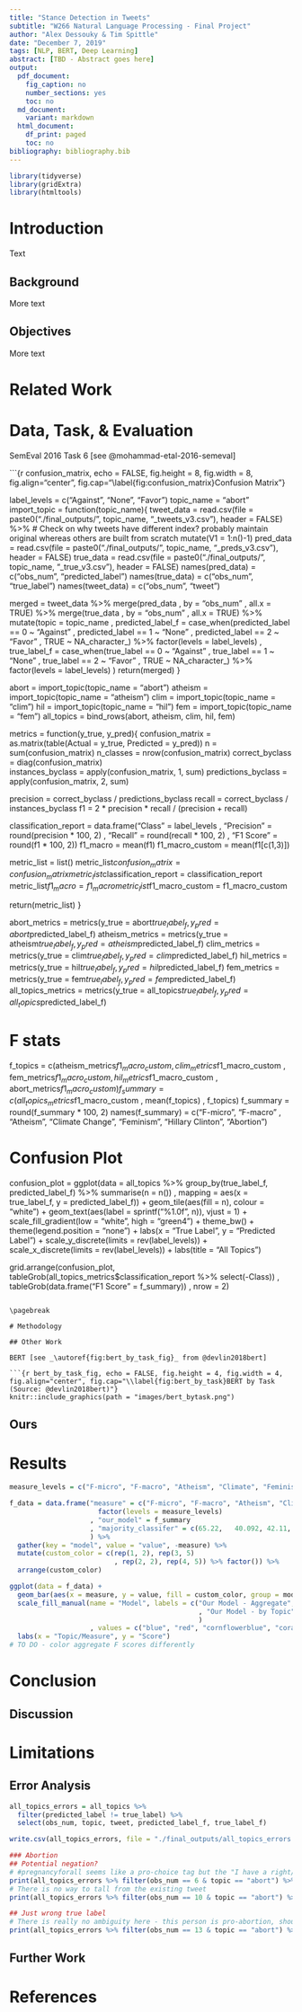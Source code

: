 ```yaml
---
title: "Stance Detection in Tweets"
subtitle: "W266 Natural Language Processing - Final Project"
author: "Alex Dessouky & Tim Spittle"
date: "December 7, 2019"
tags: [NLP, BERT, Deep Learning]
abstract: [TBD - Abstract goes here]
output:
  pdf_document:
    fig_caption: no
    number_sections: yes
    toc: no
  md_document:
    variant: markdown
  html_document:
    df_print: paged
    toc: no
bibliography: bibliography.bib
---
```


```r
library(tidyverse)
library(gridExtra)
library(htmltools)
```

# Introduction

Text  

## Background  

More text   

## Objectives  

More text   

# Related Work  

# Data, Task, & Evaluation  

SemEval 2016 Task 6 [see @mohammad-etal-2016-semeval]

```{r confusion_matrix, echo = FALSE, fig.height = 8, fig.width = 8, fig.align="center", fig.cap="\\label{fig:confusion_matrix}Confusion Matrix"}

label_levels = c("Against", "None", "Favor")
topic_name = "abort"
import_topic = function(topic_name){
  tweet_data = read.csv(file = paste0("./final_outputs/", topic_name, "_tweets_v3.csv"), header = FALSE) %>%
  # Check on why tweets have different index? probably maintain original whereas others are built from scratch
    mutate(V1 = 1:n()-1)
  pred_data = read.csv(file = paste0("./final_outputs/", topic_name, "_preds_v3.csv"), header = FALSE)
  true_data = read.csv(file = paste0("./final_outputs/", topic_name, "_true_v3.csv"), header = FALSE)
  names(pred_data) = c("obs_num", "predicted_label")
  names(true_data) = c("obs_num", "true_label")
  names(tweet_data) = c("obs_num", "tweet")
  
  merged = tweet_data %>%
    merge(pred_data
          , by = "obs_num"
          , all.x = TRUE) %>%
    merge(true_data
          , by = "obs_num"
          , all.x = TRUE) %>%
    mutate(topic = topic_name
           , predicted_label_f = case_when(predicted_label == 0 ~ "Against"
                                         , predicted_label == 1 ~ "None"
                                         , predicted_label == 2 ~ "Favor"
                                         , TRUE ~ NA_character_) %>% factor(levels = label_levels)
           , true_label_f = case_when(true_label == 0 ~ "Against"
                                    , true_label == 1 ~ "None"
                                    , true_label == 2 ~ "Favor"
                                    , TRUE ~ NA_character_) %>% factor(levels = label_levels)
    )
  return(merged)
}

abort = import_topic(topic_name = "abort")
atheism = import_topic(topic_name = "atheism")
clim = import_topic(topic_name = "clim")
hil = import_topic(topic_name = "hil")
fem = import_topic(topic_name = "fem")
all_topics = bind_rows(abort, atheism, clim, hil, fem)

metrics = function(y_true, y_pred){
  confusion_matrix = as.matrix(table(Actual = y_true, Predicted = y_pred))
  n = sum(confusion_matrix) 
  n_classes = nrow(confusion_matrix) 
  correct_byclass = diag(confusion_matrix)  
  instances_byclass = apply(confusion_matrix, 1, sum) 
  predictions_byclass = apply(confusion_matrix, 2, sum) 
  
  precision = correct_byclass / predictions_byclass 
  recall = correct_byclass / instances_byclass 
  f1 = 2 * precision * recall / (precision + recall) 

  classification_report = data.frame("Class" = label_levels
                                    , "Precision" = round(precision * 100, 2)
                                    , "Recall" = round(recall * 100, 2)
                                    , "F1 Score" = round(f1 * 100, 2))
  f1_macro = mean(f1)
  f1_macro_custom = mean(f1[c(1,3)])
  
  metric_list = list()
  metric_list$confusion_matrix = confusion_matrix
  metric_list$classification_report = classification_report
  metric_list$f1_macro = f1_macro
  metric_list$f1_macro_custom = f1_macro_custom
  
  return(metric_list)
}

abort_metrics = metrics(y_true = abort$true_label_f, y_pred = abort$predicted_label_f)
atheism_metrics = metrics(y_true = atheism$true_label_f, y_pred = atheism$predicted_label_f)
clim_metrics = metrics(y_true = clim$true_label_f, y_pred = clim$predicted_label_f)
hil_metrics = metrics(y_true = hil$true_label_f, y_pred = hil$predicted_label_f)
fem_metrics = metrics(y_true = fem$true_label_f, y_pred = fem$predicted_label_f)
all_topics_metrics = metrics(y_true = all_topics$true_label_f, y_pred = all_topics$predicted_label_f)

# F stats
f_topics = c(atheism_metrics$f1_macro_custom
             , clim_metrics$f1_macro_custom
             , fem_metrics$f1_macro_custom
             , hil_metrics$f1_macro_custom
             , abort_metrics$f1_macro_custom)
f_summary = c(all_topics_metrics$f1_macro_custom
              , mean(f_topics)
              , f_topics)
f_summary = round(f_summary * 100, 2)
names(f_summary) = c("F-micro", "F-macro"
                     , "Atheism", "Climate Change", "Feminism", "Hillary Clinton", "Abortion")

# Confusion Plot
confusion_plot = ggplot(data =  all_topics %>% group_by(true_label_f, predicted_label_f) %>% summarise(n = n())
       , mapping = aes(x = true_label_f, y = predicted_label_f)) +
  geom_tile(aes(fill = n), colour = "white") +
  geom_text(aes(label = sprintf("%1.0f", n)), vjust = 1) +
  scale_fill_gradient(low = "white", high = "green4") +
  theme_bw() + theme(legend.position = "none") +
  labs(x = "True Label", y = "Predicted Label") + 
  scale_y_discrete(limits = rev(label_levels)) +
  scale_x_discrete(limits = rev(label_levels)) +
  labs(title = "All Topics")

grid.arrange(confusion_plot, tableGrob(all_topics_metrics$classification_report %>% select(-Class))
             , tableGrob(data.frame("F1 Score" = f_summary))
             , nrow = 2)
```

\pagebreak

# Methodology  

## Other Work  

BERT [see _\autoref{fig:bert_by_task_fig}_ from @devlin2018bert]

```{r bert_by_task_fig, echo = FALSE, fig.height = 4, fig.width = 4, fig.align="center", fig.cap="\\label{fig:bert_by_task}BERT by Task (Source: @devlin2018bert)"}
knitr::include_graphics(path = "images/bert_bytask.png")
```

\pagebreak

## Ours  

# Results  

```r

measure_levels = c("F-micro", "F-macro", "Atheism", "Climate", "Feminism", "Hillary", "Abortion")

f_data = data.frame("measure" = c("F-micro", "F-macro", "Atheism", "Climate", "Feminism", "Hillary", "Abortion") %>% 
                      factor(levels = measure_levels)
                    , "our_model" = f_summary
                    , "majority_classifer" = c(65.22,	40.092,	42.11,	42.12,	39.1,	36.83,	40.3)
                    ) %>% 
  gather(key = "model", value = "value", -measure) %>%
  mutate(custom_color = c(rep(1, 2), rep(3, 5)
                          , rep(2, 2), rep(4, 5)) %>% factor()) %>%
  arrange(custom_color)

ggplot(data = f_data) + 
  geom_bar(aes(x = measure, y = value, fill = custom_color, group = model), colour = "black", stat = "identity", position = "dodge") +
  scale_fill_manual(name = "Model", labels = c("Our Model - Aggregate", "Majority Classifier - Aggregate"
                                               , "Our Model - by Topic", "Majority Classifier - by Topic"
                                               )
                    , values = c("blue", "red", "cornflowerblue", "coral")) +
  labs(x = "Topic/Measure", y = "Score")
# TO DO - color aggregate F scores differently 
```

# Conclusion  

## Discussion  

# Limitations  

## Error Analysis  

```r

all_topics_errors = all_topics %>%
  filter(predicted_label != true_label) %>%
  select(obs_num, topic, tweet, predicted_label_f, true_label_f)

write.csv(all_topics_errors, file = "./final_outputs/all_topics_errors.csv")

### Abortion
## Potential negation? 
# #pregnancyforall seems like a pro-choice tag but the "I have a right/power of choice" rhetoric is pro-choice
print(all_topics_errors %>% filter(obs_num == 6 & topic == "abort") %>% select(tweet) %>% as.character())
# There is no way to tall from the existing tweet
print(all_topics_errors %>% filter(obs_num == 10 & topic == "abort") %>% select(tweet) %>% as.character())

## Just wrong true label
# There is really no ambiguity here - this person is pro-abortion, should be FAVOR, labeled as AGAINST
print(all_topics_errors %>% filter(obs_num == 13 & topic == "abort") %>% select(tweet) %>% as.character())
```

## Further Work

# References  